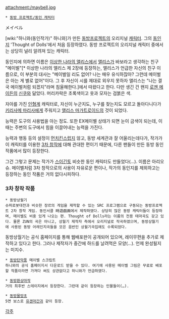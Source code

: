 attachment:/maybell.jpg
 * [[동방 프로젝트/동인 캐릭터]]
メイベル

[wiki:"하니와(동인작가)" 하니와]가 만든 [[동방프로젝트]]의 오리지널 [[캐릭터]]. 그의 [[동인지]] 'Thought of Dolls'에서 처음 등장하였다. 동방 프로젝트의 오리지널 캐릭터 중에서는 상당히 널리 알려져 있는 캐릭터.

동인지에 의하면 이름은 [[이상한 나라의 앨리스]]에서 [[앨리스]]가 바보라고 생각하는 친구 "메이벌"[* 이상한 나라의 앨리스 제 2장에 등장하는, 앨리스가 언급한 자신의 친구 이름으로, 이 부분의 대사는 "메이벌일 리도 없어? 나는 매우 유식하잖아? 그런데 메이벌은 아는 게 별로 없어"이다. 그 후 자신이 시를 제대로 외우지 못하자 앨리스는 "나는 결국 메이벌처럼 되겠지"라며 침울해한다.]에서 따왔다고 한다. 다만 생긴 건 왠지 [[로젠 메이든]]의 [[신쿠(로젠 메이든)|신쿠]]와 닮았다. 머리카락은 초록색이고 옷과 모자는 검붉은 색.

자아를 가진 [[인형]]계 캐릭터로, 자신이 누군지도, 누구를 찾는지도 모르고 돌아다니다가 [[키리사메 마리사]]에게 주워지고 [[앨리스 마가트로이드]]의 것이 되었다. 

능력은 도구의 사용법을 아는 정도. 또한 EX메이벨 상태가 되면 눈이 금색이 되는데, 이 때는 주변의 도구에서 힘을 이끌어내는 능력을 가진다.
 
능력과 행동 등의 설정이 [[먼치킨]]스럽지 않고, 동방 세계관과 잘 어울리는데다가, 작가가 이 캐릭터를 이용한 [[3차 창작]]에 대해 관대한 편이기 때문에, 다른 팬들이 만든 동방 동인 작품에서 많이 등장한다.

그건 그렇고 문제는 작가가 [[스이긴토]] 비슷한 동인 캐릭터도 만들었다(…). 이름은 아리오슈. 메이벨처럼 3차 창작으로의 사용이 자유로운 편이나, 작가의 동인지를 제외하고는 등장하는 동인 작품은 거의 없다시피하다.

=== 3차 창작 작품 ===
 * 동방상월기
 슈퍼로봇대전과 비슷한 장르의 게임을 제작할 수 있는 SRC 프로그램으로 구동되는 동방프로젝트 2차 창작 게임. 동인서클 時遊戯画에서 제작하였다. 상당히 많은 동방 캐릭터들이 등장하며, 메이벨도 비중 있게 나오는 편. Thought of Dolls라는 이름의 전용 테마곡도 갖고 있다. 물론 ZUN의 곡은 아니고, 상월기 제작자 측에서 오리지널로 작곡하였으며, 동방상월기에 사용된 동방 어레인지곡들을 모은 음반인 상월기곡집에도 수록되었다.
동방상월기는 공식 홈페이지를 통해 웹배포판이 공개되어 있으며, 레이무편을 추가로 제작하고 있다고 한다. 그러나 제작자가 중간에 하드를 날려먹은 모양(…). 언제 완성될지는 미지수.

 * [[동방탄막풍]] 메이벨 스크립트
 하니와의 공식 홈페이지서 다운로드 받을 수 있다. 여기에 사용된 메이벨 그림은 무료로 배포할 작품이라면 가져다 써도 상관없다고 하니와가 언급하였다.

 * [[동방환상마작]]
 거의 최후반 스테이지에서 등장한다. 그런데 같이 등장하는 인물들이(…).

 * [[동방물망초]]
 5면 보스로 [[유겐마간]]과 같이 등장.

[[각주]]
